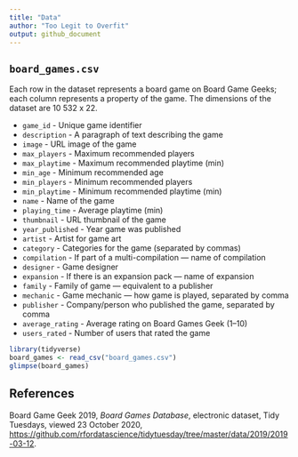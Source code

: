 ```yaml
---
title: "Data"
author: "Too Legit to Overfit"
output: github_document
---
```


## `board_games.csv`

Each row in the dataset represents a board game on Board Game Geeks; each column represents a property of the game. The dimensions of the dataset are 10 532 x 22.

 - `game_id` - Unique game identifier
 - `description` - A paragraph of text describing the game
 - `image` - URL image of the game
 - `max_players` - Maximum recommended players
 - `max_playtime` - Maximum recommended playtime (min)
 - `min_age` - Minimum recommended age
 - `min_players` - Minimum recommended players
 - `min_playtime` - Minimum recommended playtime (min)
 - `name` - Name of the game
 - `playing_time` - Average playtime (min)
 - `thumbnail` - URL thumbnail of the game
 - `year_published` - Year game was published
 - `artist` - Artist for game art
 - `category` - Categories for the game (separated by commas)
 - `compilation` - If part of a multi-compilation — name of compilation
 - `designer` - Game designer
 - `expansion` - If there is an expansion pack — name of expansion
 - `family` - Family of game — equivalent to a publisher
 - `mechanic` - Game mechanic — how game is played, separated by comma
 - `publisher` - Company/person who published the game, separated by comma
 - `average_rating` - Average rating on Board Games Geek (1–10)
 - `users_rated` - Number of users that rated the game

```r
library(tidyverse)
board_games <- read_csv("board_games.csv")
glimpse(board_games)
```

## References

Board Game Geek 2019, _Board Games Database_, electronic dataset, Tidy Tuesdays, viewed 23 October 2020, <https://github.com/rfordatascience/tidytuesday/tree/master/data/2019/2019-03-12>.
